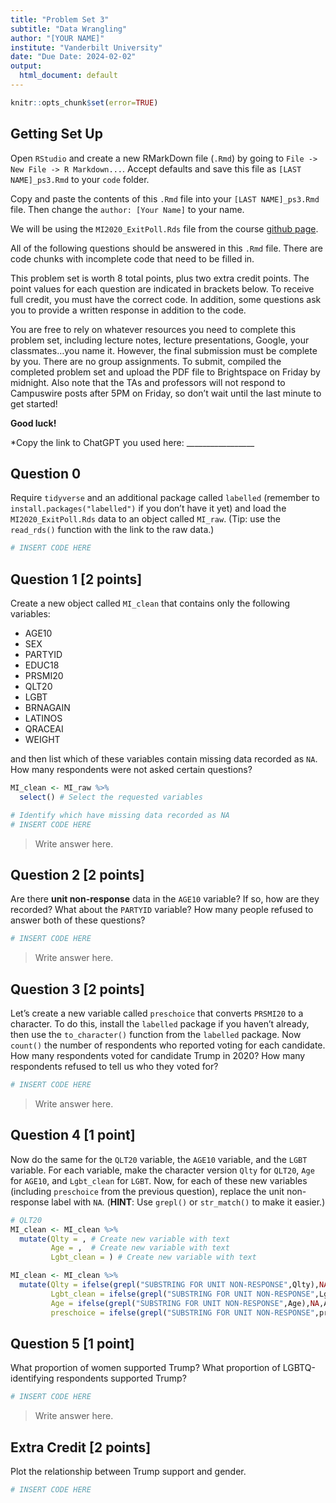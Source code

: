 ```yaml
---
title: "Problem Set 3"
subtitle: "Data Wrangling"
author: "[YOUR NAME]"
institute: "Vanderbilt University"
date: "Due Date: 2024-02-02"
output:
  html_document: default
---
```


```r
knitr::opts_chunk$set(error=TRUE)
```


## Getting Set Up

Open `RStudio` and create a new RMarkDown file (`.Rmd`) by going to `File -> New File -> R Markdown...`.
Accept defaults and save this file as `[LAST NAME]_ps3.Rmd` to your `code` folder.

Copy and paste the contents of this `.Rmd` file into your `[LAST NAME]_ps3.Rmd` file. Then change the `author: [Your Name]` to your name.

We will be using the `MI2020_ExitPoll.Rds` file from the course [github page](https://github.com/jbisbee1/DS1000_S2024/blob/main/data/MI2020_ExitPoll.Rds).

All of the following questions should be answered in this `.Rmd` file. There are code chunks with incomplete code that need to be filled in. 

This problem set is worth 8 total points, plus two extra credit points. The point values for each question are indicated in brackets below. To receive full credit, you must have the correct code. In addition, some questions ask you to provide a written response in addition to the code.

You are free to rely on whatever resources you need to complete this problem set, including lecture notes, lecture presentations, Google, your classmates...you name it. However, the final submission must be complete by you. There are no group assignments. To submit, compiled the completed problem set and upload the PDF file to Brightspace on Friday by midnight. Also note that the TAs and professors will not respond to Campuswire posts after 5PM on Friday, so don't wait until the last minute to get started!

**Good luck!**

*Copy the link to ChatGPT you used here: _________________

## Question 0
Require `tidyverse` and an additional package called `labelled` (remember to `install.packages("labelled")` if you don't have it yet) and load the `MI2020_ExitPoll.Rds` data to an object called `MI_raw`. (Tip: use the `read_rds()` function with the link to the raw data.)

```r
# INSERT CODE HERE
```


## Question 1 [2 points]
Create a new object called `MI_clean` that contains only the following variables:

* AGE10
* SEX
* PARTYID
* EDUC18
* PRSMI20
* QLT20
* LGBT
* BRNAGAIN
* LATINOS
* QRACEAI
* WEIGHT

and then list which of these variables contain missing data recorded as `NA`. How many respondents were not asked certain questions?
```r
MI_clean <- MI_raw %>% 
  select() # Select the requested variables

# Identify which have missing data recorded as NA
# INSERT CODE HERE
```

> Write answer here.

## Question 2 [2 points]
Are there **unit non-response** data in the `AGE10` variable? If so, how are they recorded? What about the `PARTYID` variable? How many people refused to answer both of these questions?

```r
# INSERT CODE HERE
```

> Write answer here.

## Question 3 [2 points]
Let's create a new variable called `preschoice` that converts `PRSMI20` to a character. To do this, install the `labelled` package if you haven't already, then use the `to_character()` function from the `labelled` package. Now `count()` the number of respondents who reported voting for each candidate. How many respondents voted for candidate Trump in 2020? How many respondents refused to tell us who they voted for?
```r
# INSERT CODE HERE
```

> Write answer here.

## Question 4 [1 point]
Now do the same for the `QLT20` variable, the `AGE10` variable, and the `LGBT` variable. For each variable, make the character version `Qlty` for `QLT20`, `Age` for `AGE10`, and `Lgbt_clean` for `LGBT`. Now, for each of these new variables (including `preschoice` from the previous question), replace the unit non-response label with `NA`. (**HINT**: Use `grepl()` or `str_match()` to make it easier.)

```r
# QLT20
MI_clean <- MI_clean %>%
  mutate(Qlty = , # Create new variable with text
         Age = ,  # Create new variable with text
         Lgbt_clean = ) # Create new variable with text

MI_clean <- MI_clean %>%
  mutate(Qlty = ifelse(grepl("SUBSTRING FOR UNIT NON-RESPONSE",Qlty),NA,Qlty), # Replace unit non-response with NA
         Lgbt_clean = ifelse(grepl("SUBSTRING FOR UNIT NON-RESPONSE",Lgbt_clean),NA,Lgbt_clean), # Replace unit non-response with NA
         Age = ifelse(grepl("SUBSTRING FOR UNIT NON-RESPONSE",Age),NA,Age), # Replace unit non-response with NA
         preschoice = ifelse(grepl("SUBSTRING FOR UNIT NON-RESPONSE",preschoice),NA,preschoice)) # Replace unit non-response with NA
```

## Question 5 [1 point]
What proportion of women supported Trump? What proportion of LGBTQ-identifying respondents supported Trump?

```r
# INSERT CODE HERE
```

> Write answer here.


## Extra Credit [2 points]
Plot the relationship between Trump support and gender.

```r
# INSERT CODE HERE
```

